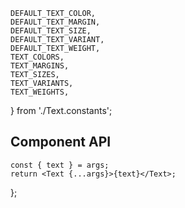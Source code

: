
    DEFAULT_TEXT_COLOR,
    DEFAULT_TEXT_MARGIN,
    DEFAULT_TEXT_SIZE,
    DEFAULT_TEXT_VARIANT,
    DEFAULT_TEXT_WEIGHT,
    TEXT_COLORS,
    TEXT_MARGINS,
    TEXT_SIZES,
    TEXT_VARIANTS,
    TEXT_WEIGHTS,
} from './Text.constants';

<Meta component={Text} title="Components/Text" />

<Title>Text</Title>

## Component API

<ArgsTable of={Text} />

    const { text } = args;
    return <Text {...args}>{text}</Text>;
};

<Canvas hidden>
    <Story
        name="Default"
        args={{
            text: 'Lorem Ipsum Dolor',
            variant: DEFAULT_TEXT_VARIANT,
            size: DEFAULT_TEXT_SIZE,
            weight: DEFAULT_TEXT_WEIGHT,
            margin: DEFAULT_TEXT_MARGIN,
            color: DEFAULT_TEXT_COLOR,
        }}
        argTypes={{
            size: {
                control: {
                    type: 'select',
                    options: TEXT_SIZES,
                },
            },
            variant: {
                control: {
                    type: 'select',
                    options: TEXT_VARIANTS,
                },
            },
            weight: {
                control: {
                    type: 'radio',
                    options: TEXT_WEIGHTS,
                },
            },
            margin: {
                control: {
                    type: 'radio',
                    options: TEXT_MARGINS,
                },
            },
            color: {
                control: {
                    type: 'radio',
                    options: TEXT_COLORS,
                },
            },
            className: { table: { disable: true } },
        }}
    >
        {Template.bind({})}
    </Story>
</Canvas>

